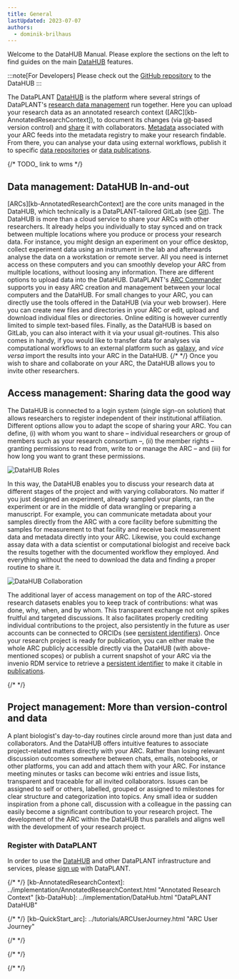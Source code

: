 ```yaml
---
title: General
lastUpdated: 2023-07-07
authors:
  - dominik-brilhaus
---
```


Welcome to the DataHUB Manual. 
Please explore the sections on the left to find guides on the main [DataHUB](https://git.nfdi4plants.org) features.

:::note[For Developers]
Please check out the [GitHub repository](https://github.com/nfdi4plants/DataHUB) to the DataHUB
:::


The DataPLANT [DataHUB][hp-DataHUB] is the platform where several strings of DataPLANT's 
[research data management][kb-ResearchDataManagement] run together. 
Here you can upload your research data as an annotated research context 
([ARC][kb-AnnotatedResearchContext]), to document its changes (via [git][kb-VersionControlGit]-based 
version control) and [share][kb-DataSharing] it with collaborators. [Metadata][kb-Metadata] 
associated with your ARC feeds into the metadata registry to make your research findable. 
From there, you can analyse your data using external workflows, publish it to specific 
[data repositories][kb-PublicDataRepositories] or [data publications][kb-DataPublications].

{/* TODO_ link to wms */}

## Data management: DataHUB In-and-out


[ARCs][kb-AnnotatedResearchContext] are the core units managed in the DataHUB, which technically is a DataPLANT-tailored GitLab (see [Git][kb-VersionControlGit]). The DataHUB is more than a cloud service to share your ARCs with other researchers. It already helps you individually to stay synced and on track between multiple locations where you produce or process your research data. For instance, you might design an experiment on your office desktop, collect experiment data using an instrument in the lab and afterwards analyse the data on a workstation or remote server. All you need is internet access on these computers and you can smoothly develop your ARC from multiple locations, without loosing any information.
There are different options to upload data into the DataHUB. DataPLANT's [ARC Commander][kb-ArcCommander-Manual] supports you in easy ARC creation and management between your local computers and the DataHUB. For small changes to your ARC, you can directly use the tools offered in the DataHUB (via your web browser). Here you can create new files and directories in your ARC or edit, upload and download individual files or directories. Online editing is however currently limited to simple text-based files. Finally, as the DataHUB is based on GitLab, you can also interact with it via your usual git-routines. This also comes in handy, if you would like to transfer data for analyses via computational workflows to an external platform such as [galaxy][ext-galaxy], and *vice versa* import the results into your ARC in the DataHUB. 
{/* <!-- TODO add link to wms (see also [][kb-WMS]).  --> */}
Once you wish to share and collaborate on your ARC, the DataHUB allows you to invite other researchers.

## Access management: Sharing data the good way

The DataHUB is connected to a login system (single sign-on solution) that allows researchers to register independent of their institutional affiliation. Different options allow you to adapt the scope of sharing your ARC. You can define, (i) with whom you want to share  &ndash; individual researchers or group of members such as your research consortium &ndash;, (ii) the member rights &ndash; granting permissions to read from, write to or manage the ARC &ndash; and (iii) for how long you want to grant these permissions. 

![DataHUB Roles](@images/datahub/datahub-roles.png)

In this way, the DataHUB enables you to discuss your research data at different stages of the project and with varying collaborators. No matter if you just designed an experiment, already sampled your plants, ran the experiment or are in the middle of data wrangling or preparing a manuscript. For example, you can communicate metadata about your samples directly from the ARC with a core facility before submitting the samples for measurement to that facility and receive back measurement data and metadata directly into your ARC. Likewise, you could exchange assay data with a data scientist or computational biologist and receive back the results together with the documented workflow they employed. And everything without the need to download the data and finding a proper routine to share it.

![DataHUB Collaboration](@images/datahub/datahub-collaboration.png)

The additional layer of access management on top of the ARC-stored research datasets enables you to keep track of contributions: what was done, why, when, and by whom. This transparent exchange not only spikes fruitful and targeted discussions. It also facilitates properly crediting individual contributions to the project, also persistently in the future as user accounts can be connected to ORCIDs (see [persistent identifiers][kb-PersistentIdentifiers]).
Once your research project is ready for publication, you can either make the whole ARC publicly accessible directly via the DataHUB (with above-mentioned scopes) or publish a current snapshot of your ARC via the invenio RDM service to retrieve a [persistent identifier][kb-PersistentIdentifiers] to make it citable in [publications][kb-DataPublications].

{/* <!-- TODO: add link to invenio --> */}

## Project management: More than version-control and data

A plant biologist's day-to-day routines circle around more than just data and collaborators. And the DataHUB offers intuitive features to associate project-related matters directly with your ARC. Rather than losing relevant discussion outcomes somewhere between chats, emails, notebooks, or other platforms, you can add and attach them with your ARC. For instance meeting minutes or tasks can become wiki entries and issue lists, transparent and traceable for all invited collaborators. Issues can be assigned to self or others, labelled, grouped or assigned to milestones for clear structure and categorization into topics. Any small idea or sudden inspiration from a phone call, discussion with a colleague in the passing can easily become a significant contribution to your research project. The development of the ARC within the DataHUB thus parallels and aligns well with the development of your research project.

### Register with DataPLANT

In order to use the [DataHUB][hp-DataHUB] and other DataPLANT infrastructure and services, please [sign up][hp-Registration] with DataPLANT.  

[kb-DataManagementPlan]: ../fundamentals/DataManagementPlan.html "Data Management Plan"
[kb-DataPublications]: ../fundamentals/DataPublications.html "Data Publication"
[kb-DataSharing]: ../fundamentals/DataSharing.html "Data Sharing"
[kb-FairDataPrinciples]: ../fundamentals/FairDataPrinciples.html "FAIR Data principles"
[kb-Metadata]: ../fundamentals/Metadata.html "Metadata"
[kb-PersistentIdentifiers]: ../fundamentals/PersistentIdentifiers.html "Persistent Identifiers"
[kb-PublicDataRepositories]: ../fundamentals/PublicDataRepositories.html "Repositories"
[kb-ResearchDataManagement]: ../fundamentals/ResearchDataManagement.html "Research Data Management"
[kb-VersionControlGit]: ../fundamentals/VersionControlGit.html "Version Control and Git"

{/* <!-- kb-Implementation --> */}
[kb-AnnotatedResearchContext]: ../implementation/AnnotatedResearchContext.html "Annotated Research Context"
[kb-DataHub]: ../implementation/DataHub.html "DataPLANT DataHUB"

{/* <!-- kb-Tutorials --> */}
[kb-QuickStart_arc]: ../tutorials/ARCUserJourney.html "ARC User Journey"


{/* <!-- Links to DataPLANT Homepage (hp-) --> */}

[hp-Registration]: <https://register.nfdi4plants.org/> "DataPLANT Registration"
[hp-DataHUB]: <https://git.nfdi4plants.org> "DataPLANT DataHUB"
[hp-HelpDesk]: <https://helpdesk.nfdi4plants.org> "DataPLANT Help Desk"

{/* <!-- Links to DataPLANT GitHub (gh-) --> */}

[gh-DataPlant]: <https://github.com/nfdi4plants/ARC-specification/> "GitHub DataPLANT"
[kb-ArcSpecs]: ./../implementation/ARC-specification.html "ARC specification"
[kb-ArcCommander-Manual]: ../ArcCommanderManual/index.html "ARC Commander Manual"

{/* <!-- Links to external (ext-) sources --> */}

[ext-github-join]: <https://github.com/join/> "Join GitHub"
[ext-github-desktop]: <https://desktop.github.com/> "GitHub Desktop"
[ext-git]: <https://git-scm.com/download/> "Git"
[ext-git-lfs]: <https://git-lfs.github.com/> "Git-LFS"
[ext-excel-online]: <https://www.microsoft.com/en-us/microsoft-365/excel> "Excel online"

[ext-VSCode]: https://code.visualstudio.com/ "Visual Studio Code"

[ext-galaxy]: <https://plants.usegalaxy.eu/> "Galaxy Plants"
[ext-omero]: <https://www.openmicroscopy.org/omero/> "Omero"
[ext-zenodo]: <https://zenodo.org/> "Zenodo"
[ext-invenio]: <https://inveniosoftware.org/products/rdm/> "Invenio"
[ext-DataJournals]: https://www.researchdata.uni-jena.de/en/information/data-publication "RDM Jena Data Journals"